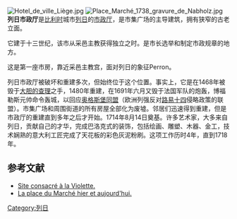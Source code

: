 {{coord|50.645501|5.575552|type:landmark_region:BE|format=dms|display=title}}
[[Image:Hotel_de_ville_Liège.jpg|thumb]]
[[Image:Place_Marché_1738_gravure_de_Nabholz.jpg|thumb]]
'''列日市政厅'''是[[比利时|比利时]]城市[[列日|列日]]的[[市政厅|市政厅]]，是市集广场的主导建筑，拥有狭窄的古老立面。 

它建于十三世纪，该市从采邑主教获得独立之时。是市长选举和制定市政规章的地方。 

这是第一座市房，靠近采邑主教宫，面对列日的象征Perron。

列日市政厅被破坏和重建多次，但始终位于这个位置。事实上，它是在1468年被毁于[[大胆的查理|大胆的查理]]之手，1480年重建，在1691年六月又毁于法国军队的炮轰，博福勒斯元帅命令轰城，以回应[[奥格斯堡同盟|奥格斯堡同盟]]（欧洲列强反对[[路易十四|路易十四]]侵略政策的联盟）。市集广场和周围街道的所有房屋全部化为废墟。邻居们迅速得到重建，但是市政厅的重建直到多年之后才开始。1714年8月14日奠基。许多艺术家，大多来自列日，贡献自己的才华，完成巴洛克式的装饰，包括绘画、雕塑、木器、金工，技术娴熟的意大利工匠完成了天花板的彩色灰泥粉刷。这项工作历时4年，直到1718年。

== 参考文献 ==
{{commonscat|Violette, Liège}}
* [http://perso.infonie.be/liege06/07sept1.htm Site consacré à la Violette.] {{Wayback|url=http://perso.infonie.be/liege06/07sept1.htm |date=20160616191458 }}
* [http://users.belgacom.net/cwarzee/place_du_marche/index.htm La place du Marché hier et aujourd'hui.] {{Wayback|url=http://users.belgacom.net/cwarzee/place_du_marche/index.htm |date=20200207124958 }}

[[Category:列日|Category:列日]]